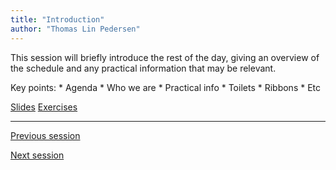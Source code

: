 ```yaml
---
title: "Introduction"
author: "Thomas Lin Pedersen"
---
```


This session will briefly introduce the rest of the day, giving an overview of the schedule and any practical information that may be relevant.

Key points:
* Agenda
* Who we are
* Practical info
  * Toilets
  * Ribbons
  * Etc

::: {.text-center .plain}
:::::: {.btn-group}
[Slides](../slides/1_introduction.qmd){.btn .btn-primary role="button"}
[Exercises](){.btn .btn-success .disabled role="button"}
::::::
:::

---

::: {.d-flex .justify-content-between}
[<i class="bi bi-caret-left"></i> Previous session](){.btn .btn-sm .btn-outline-secondary .disabled role="button"}

[Next session <i class="bi bi-caret-right"></i>](../sessions/2_ggplot2.qmd){.btn .btn-sm .btn-outline-secondary role="button"}
:::
